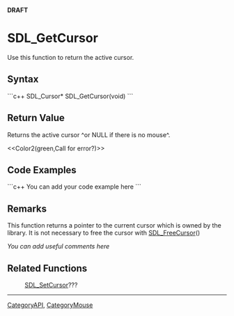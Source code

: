 <!-- pragma section-numbers off -->
<!-- pragma camelcase off -->
'''DRAFT'''

= SDL_GetCursor =
Use this function to return the active cursor.


== Syntax ==
```c++
SDL_Cursor* SDL_GetCursor(void)
```

== Return Value ==
Returns the active cursor ^or NULL if there is no mouse^.

<<Color2(green,Call for error?)>>

== Code Examples ==
```c++
You can add your code example here
```

== Remarks ==
This function returns a pointer to the current cursor which is owned by the library.  It is not necessary to free the cursor with [[SDL_FreeCursor]]()

''You can add useful comments here''

== Related Functions ==
:[[SDL_SetCursor]]???

----
[[CategoryAPI]], [[CategoryMouse]]

